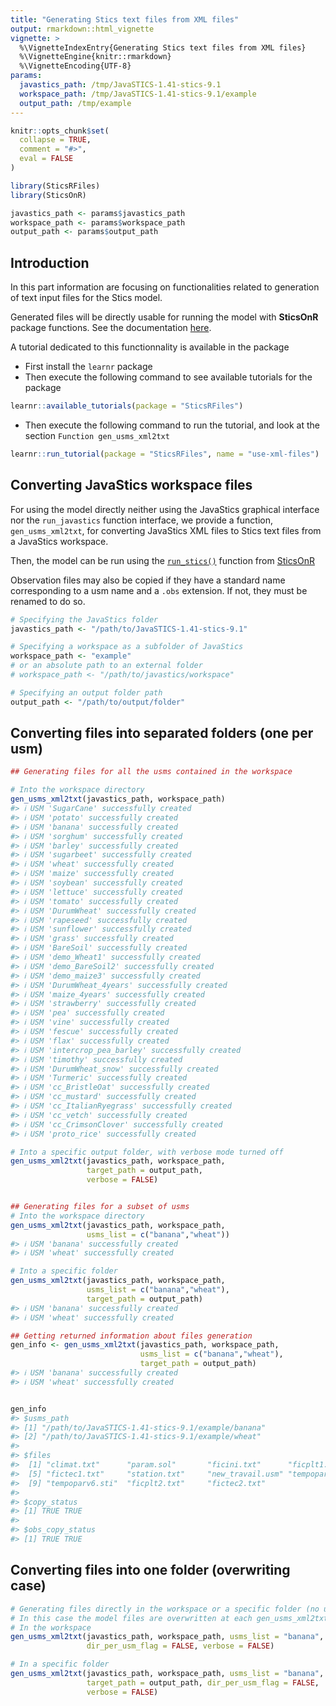 ```yaml
---
title: "Generating Stics text files from XML files"
output: rmarkdown::html_vignette
vignette: >
  %\VignetteIndexEntry{Generating Stics text files from XML files}
  %\VignetteEngine{knitr::rmarkdown}
  %\VignetteEncoding{UTF-8}
params:
  javastics_path: /tmp/JavaSTICS-1.41-stics-9.1
  workspace_path: /tmp/JavaSTICS-1.41-stics-9.1/example
  output_path: /tmp/example
---
```


```r
knitr::opts_chunk$set(
  collapse = TRUE,
  comment = "#>",
  eval = FALSE
)
```

```r
library(SticsRFiles)
library(SticsOnR)
```


```r
javastics_path <- params$javastics_path
workspace_path <- params$workspace_path
output_path <- params$output_path
```

## Introduction

In this part information are focusing on functionalities related to generation of text input files for the Stics model.

Generated files will be directly usable for running the model with **SticsOnR** package functions. See the documentation [here](https://sticsrpacks.github.io/SticsOnR).

A tutorial dedicated to this functionnality is available in the package

* First install the `learnr` package
* Then execute the following command to see available tutorials for the package    
```r
learnr::available_tutorials(package = "SticsRFiles")
```     
* Then execute the following command to run the tutorial, and look at the section `Function gen_usms_xml2txt`    
```r
learnr::run_tutorial(package = "SticsRFiles", name = "use-xml-files")
```

## Converting JavaStics workspace files
For using the model directly neither using the JavaStics graphical interface nor the `run_javastics` function interface, we provide a function, `gen_usms_xml2txt`, for converting JavaStics XML files to Stics text files from a JavaStics workspace. 

Then, the model can be run using the [`run_stics()`](https://sticsrpacks.github.io/SticsOnR/reference/run_stics.html) function from [SticsOnR](https://sticsrpacks.github.io/SticsOnR/index.html)

Observation files may also be copied if they have a standard name corresponding to a usm name and a `.obs` extension. If not, they must be renamed to do so.

```r
# Specifying the JavaStics folder
javastics_path <- "/path/to/JavaSTICS-1.41-stics-9.1"

# Specifying a workspace as a subfolder of JavaStics 
workspace_path <- "example"
# or an absolute path to an external folder
# workspace_path <- "/path/to/javastics/workspace"

# Specifying an output folder path 
output_path <- "/path/to/output/folder"

```

## Converting files into separated folders (one per usm)
```r
## Generating files for all the usms contained in the workspace

# Into the workspace directory
gen_usms_xml2txt(javastics_path, workspace_path)
#> ℹ USM 'SugarCane' successfully created
#> ℹ USM 'potato' successfully created
#> ℹ USM 'banana' successfully created
#> ℹ USM 'sorghum' successfully created
#> ℹ USM 'barley' successfully created
#> ℹ USM 'sugarbeet' successfully created
#> ℹ USM 'wheat' successfully created
#> ℹ USM 'maize' successfully created
#> ℹ USM 'soybean' successfully created
#> ℹ USM 'lettuce' successfully created
#> ℹ USM 'tomato' successfully created
#> ℹ USM 'DurumWheat' successfully created
#> ℹ USM 'rapeseed' successfully created
#> ℹ USM 'sunflower' successfully created
#> ℹ USM 'grass' successfully created
#> ℹ USM 'BareSoil' successfully created
#> ℹ USM 'demo_Wheat1' successfully created
#> ℹ USM 'demo_BareSoil2' successfully created
#> ℹ USM 'demo_maize3' successfully created
#> ℹ USM 'DurumWheat_4years' successfully created
#> ℹ USM 'maize_4years' successfully created
#> ℹ USM 'strawberry' successfully created
#> ℹ USM 'pea' successfully created
#> ℹ USM 'vine' successfully created
#> ℹ USM 'fescue' successfully created
#> ℹ USM 'flax' successfully created
#> ℹ USM 'intercrop_pea_barley' successfully created
#> ℹ USM 'timothy' successfully created
#> ℹ USM 'DurumWheat_snow' successfully created
#> ℹ USM 'Turmeric' successfully created
#> ℹ USM 'cc_BristleOat' successfully created
#> ℹ USM 'cc_mustard' successfully created
#> ℹ USM 'cc_ItalianRyegrass' successfully created
#> ℹ USM 'cc_vetch' successfully created
#> ℹ USM 'cc_CrimsonClover' successfully created
#> ℹ USM 'proto_rice' successfully created

```

```r

# Into a specific output folder, with verbose mode turned off
gen_usms_xml2txt(javastics_path, workspace_path,
                 target_path = output_path,
                 verbose = FALSE)


## Generating files for a subset of usms
# Into the workspace directory
gen_usms_xml2txt(javastics_path, workspace_path, 
                 usms_list = c("banana","wheat"))
#> ℹ USM 'banana' successfully created
#> ℹ USM 'wheat' successfully created

# Into a specific folder
gen_usms_xml2txt(javastics_path, workspace_path, 
                 usms_list = c("banana","wheat"),
                 target_path = output_path)
#> ℹ USM 'banana' successfully created
#> ℹ USM 'wheat' successfully created

```

```r
## Getting returned information about files generation
gen_info <- gen_usms_xml2txt(javastics_path, workspace_path,
                             usms_list = c("banana","wheat"),
                             target_path = output_path)
#> ℹ USM 'banana' successfully created
#> ℹ USM 'wheat' successfully created


gen_info
#> $usms_path
#> [1] "/path/to/JavaSTICS-1.41-stics-9.1/example/banana"
#> [2] "/path/to/JavaSTICS-1.41-stics-9.1/example/wheat" 
#> 
#> $files
#>  [1] "climat.txt"      "param.sol"       "ficini.txt"      "ficplt1.txt"    
#>  [5] "fictec1.txt"     "station.txt"     "new_travail.usm" "tempopar.sti"   
#>  [9] "tempoparv6.sti"  "ficplt2.txt"     "fictec2.txt"    
#> 
#> $copy_status
#> [1] TRUE TRUE
#> 
#> $obs_copy_status
#> [1] TRUE TRUE
```

## Converting files into one folder (overwriting case) 
```r
# Generating files directly in the workspace or a specific folder (no usm sub-folder) 
# In this case the model files are overwritten at each gen_usms_xml2txt call !
# In the workspace
gen_usms_xml2txt(javastics_path, workspace_path, usms_list = "banana",
                 dir_per_usm_flag = FALSE, verbose = FALSE)

# In a specific folder
gen_usms_xml2txt(javastics_path, workspace_path, usms_list = "banana", 
                 target_path = output_path, dir_per_usm_flag = FALSE,
                 verbose = FALSE)


```

